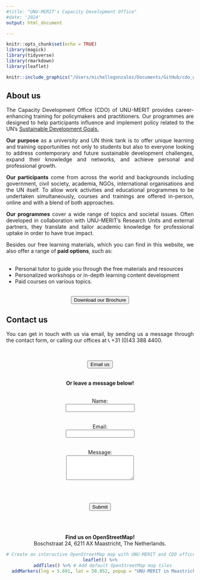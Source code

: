 ```yaml
---
#title: "UNU-MERIT's Capacity Development Office"
#date: '2024'
output: html_document

---
```

<style>
    body {
    text-align: justify}
</style>

```r
knitr::opts_chunk$set(echo = TRUE)
library(magick)
library(tidyverse)
library(rmarkdown)
library(leaflet)
```

<center>
```r
knitr::include_graphics("/Users/michellegonzalez/Documents/GitHub/cdo_website/images/logo.png")
```
</center>


## About us
The Capacity Development Office (CDO) of UNU-MERIT provides career-enhancing training for policymakers and practitioners. Our programmes are designed to help participants influence and implement policy related to the UN’s [Sustainable Development Goals.](https://sdgs.un.org/goals)

**Our purpose** as a university and UN think tank is to offer unique learning and training opportunities not only to students but also to everyone looking to address contemporary and future sustainable development challenges, expand their knowledge and networks, and achieve personal and professional growth.

**Our participants** come from across the world and backgrounds including  government, civil society, academia, NGOs, international organisations and the UN itself. To allow work activities and educational programmes to be undertaken simultaneously, courses and trainings are offered in-person, online and with a blend of both approaches.

**Our programmes** cover a wide range of topics and societal issues. Often developed in collaboration with UNU-MERIT’s Research Units and external partners, they translate and tailor academic knowledge for professional uptake in order to have true impact.

Besides our free learning materials, which you can find in this website, we also offer a range of **paid options**, such as:
<br>
<br>

<ul id="firstlist">
	<li>Personal tutor to guide you through the free materials and resources</li>
	<li>Personalized workshops or in-depth learning content development</li>
	<li>Paid courses on various topics.</li>
</ul>
<br>
<center>
<a href="https://unu.edu/sites/default/files/2024-02/CDO%20Flyer_UNU%20MERIT.pdf" download>
  <button class="button">
    <i class="bi bi-cloud-arrow-down"></i> <!-- Include the cloud-arrow-down icon -->
    Download our Brochure
  </button>
</a>
</center>

## Contact us

You can get in touch with us via email, by sending us a message through the contact form, or calling our offices at 📞 +31 (0)43 388 4400.

<br>

<center>
<a href="mailto:michelle.gonzalez.am@gmail.com">
    <button class="button">
        <i class="bi bi-envelope-at"></i> Email us
    </button>
</a>

</center>
<br>
<center>**Or leave a message below!** <center>
<br>
<form action="https://example.com/submit-form" method="POST">
  <label for="name">Name:</label><br>
  <input type="text" id="name" name="name" required><br><br>

  <label for="email">Email:</label><br>
  <input type="email" id="email" name="email" required><br><br>

  <label for="message">Message:</label><br>
  <textarea id="message" name="message" rows="4" required></textarea><br><br>

  <input type="submit" value="Submit">
</form>

<br>
<br>

**Find us on OpenStreetMap!**
<br>
<center><i class="bi bi-geo"></i> Boschstraat 24, 6211 AX Maastricht, The Netherlands.</center>

```r
# Create an interactive OpenStreetMap map with UNU-MERIT and CDO office location
leaflet() %>%
  addTiles() %>% # Add default OpenStreetMap map tiles
  addMarkers(lng = 5.691, lat = 50.852, popup = "UNU-MERIT in Maastricht")

```